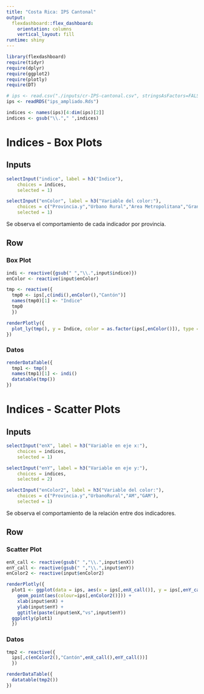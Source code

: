```yaml
---
title: "Costa Rica: IPS Cantonal"
output: 
  flexdashboard::flex_dashboard:
    orientation: columns
    vertical_layout: fill
runtime: shiny
---
```


```r
library(flexdashboard)
require(tidyr)
require(dplyr)
require(ggplot2)
require(plotly)
require(DT)

# ips <- read.csv("./inputs/cr-IPS-cantonal.csv", stringsAsFactors=FALSE)
ips <- readRDS("ips_ampliado.Rds")

indices <- names(ips)[4:dim(ips)[2]]
indices <- gsub("\\."," ",indices)
```

Indices - Box Plots
=======================================================================

Inputs {.sidebar}
-----------------------------------------------------------------------

```r
selectInput("indice", label = h3("Indice"),
    choices = indices,
    selected = 1)

selectInput("enColor", label = h3("Variable del color:"),
    choices = c("Provincia.y","Urbano Rural","Area Metropolitana","Gran Area Metropolitana"),
    selected = 1)
```

Se observa el comportamiento de cada indicador por provincia.

Row {.tabset}
-----------------------------------------------------------------------

### Box Plot

```r
indi <- reactive({gsub(" ","\\.",input$indice)})
enColor <- reactive(input$enColor)

tmp <- reactive({
  tmp0 <- ips[,c(indi(),enColor(),"Cantón")]
  names(tmp0)[1] <- "Indice"
  tmp0
  })

renderPlotly({
  plot_ly(tmp(), y = Indice, color = as.factor(ips[,enColor()]), type = "box")
})
```

### Datos

```r
renderDataTable({
  tmp1 <- tmp()
  names(tmp1)[1] <- indi()
  datatable(tmp())
})
```


Indices - Scatter Plots
=======================================================================

Inputs {.sidebar}
-----------------------------------------------------------------------

```r
selectInput("enX", label = h3("Variable en eje x:"),
    choices = indices,
    selected = 1)

selectInput("enY", label = h3("Variable en eje y:"),
    choices = indices,
    selected = 2)

selectInput("enColor2", label = h3("Variable del color:"),
    choices = c("Provincia.y","UrbanoRural","AM","GAM"),
    selected = 1)
```

Se observa el comportamiento de la relación entre dos indicadores.

Row {.tabset}
-----------------------------------------------------------------------

### Scatter Plot

```r
enX_call <- reactive(gsub(" ","\\.",input$enX))
enY_call <- reactive(gsub(" ","\\.",input$enY))
enColor2 <- reactive(input$enColor2)

renderPlotly({
  plot1 <- ggplot(data = ips, aes(x = ips[,enX_call()], y = ips[,enY_call()])) +
    geom_point(aes(colour=ips[,enColor2()])) +
    xlab(input$enX) +
    ylab(input$enY) +
    ggtitle(paste(input$enX,"vs",input$enY))
  ggplotly(plot1)
  })
```

### Datos

```r
tmp2 <- reactive({
  ips[,c(enColor2(),"Cantón",enX_call(),enY_call())]
  })

renderDataTable({
  datatable(tmp2())
})
```

<!-- Indices - Datos -->
<!-- ======================================================================= -->

<!-- Inputs -->
<!-- ----------------------------------------------------------------------- -->

<!-- ```{r} -->
<!-- renderDataTable({ -->
<!--   datatable(ips) -->
<!-- }) -->
<!-- ``` -->
